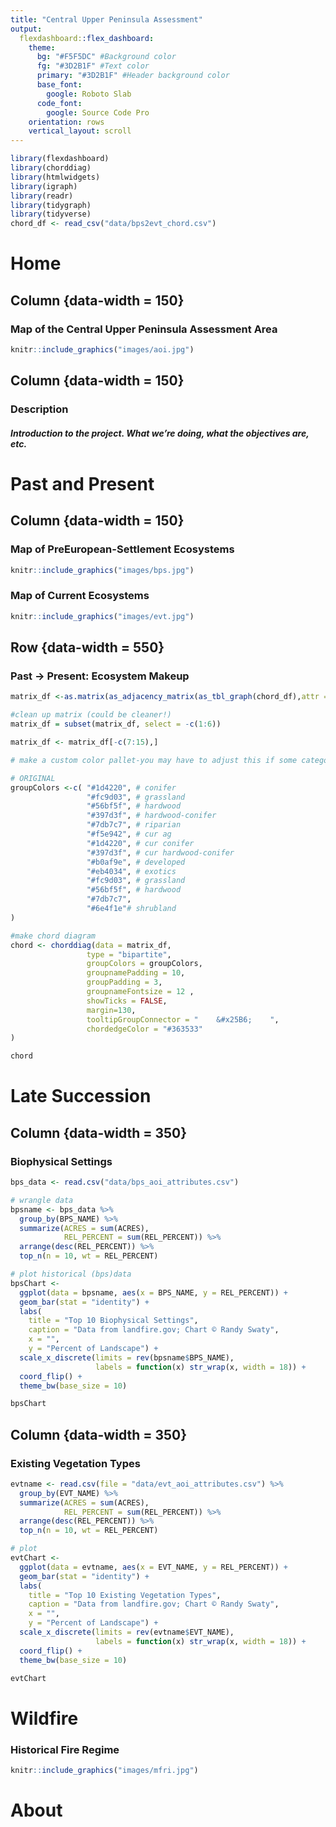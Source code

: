 ---
title: "Central Upper Peninsula Assessment"
output: 
  flexdashboard::flex_dashboard:
    theme:
      bg: "#F5F5DC" #Background color
      fg: "#3D2B1F" #Text color
      primary: "#3D2B1F" #Header background color
      base_font:
        google: Roboto Slab
      code_font:
        google: Source Code Pro
    orientation: rows
    vertical_layout: scroll
---

```{r setup, include=FALSE}
library(flexdashboard)
library(chorddiag)
library(htmlwidgets)
library(igraph)
library(readr)
library(tidygraph)
library(tidyverse)
chord_df <- read_csv("data/bps2evt_chord.csv")
```

Home
==================

Column {data-width = 150}
-----------------------------------------------------------------------

### Map of the Central Upper Peninsula Assessment Area

```{r}
knitr::include_graphics("images/aoi.jpg")
```

Column {data-width = 150}
-----------------------------------------------------------------------

### Description

##### Introduction to the project. What we're doing, what the objectives are, etc.

Past and Present
==================

Column {data-width = 150}
-----------------------------------------------------------------------

### Map of PreEuropean-Settlement Ecosystems

```{r}
knitr::include_graphics("images/bps.jpg")
```

### Map of Current Ecosystems

```{r}
knitr::include_graphics("images/evt.jpg")
```

Row {data-width = 550}
-----------------------------------------------------------------------

### Past -> Present: Ecosystem Makeup

```{r chordDiagram, fig.height = 6.5, fig.width = 8}
matrix_df <-as.matrix(as_adjacency_matrix(as_tbl_graph(chord_df),attr = "ACRES"))

#clean up matrix (could be cleaner!)
matrix_df = subset(matrix_df, select = -c(1:6))

matrix_df <- matrix_df[-c(7:15),]

# make a custom color pallet-you may have to adjust this if some categories are missing! 

# ORIGINAL
groupColors <-c( "#1d4220", # conifer 
                 "#fc9d03", # grassland
                 "#56bf5f", # hardwood
                 "#397d3f", # hardwood-conifer 
                 "#7db7c7", # riparian 
                 "#f5e942", # cur ag
                 "#1d4220", # cur conifer
                 "#397d3f", # cur hardwood-conifer
                 "#b0af9e", # developed
                 "#eb4034", # exotics
                 "#fc9d03", # grassland
                 "#56bf5f", # hardwood
                 "#7db7c7",
                 "#6e4f1e"# shrubland
)

#make chord diagram
chord <- chorddiag(data = matrix_df,
                 type = "bipartite",
                 groupColors = groupColors,
                 groupnamePadding = 10,
                 groupPadding = 3,
                 groupnameFontsize = 12 ,
                 showTicks = FALSE,
                 margin=130,
                 tooltipGroupConnector = "    &#x25B6;    ",
                 chordedgeColor = "#363533"
)

chord 
```

Late Succession
==================

Column {data-width = 350}
-----------------------------------------------------------------------

### Biophysical Settings

```{r bps, fig.height = 5, fig.width = 10}
bps_data <- read.csv("data/bps_aoi_attributes.csv")

# wrangle data
bpsname <- bps_data %>%
  group_by(BPS_NAME) %>%
  summarize(ACRES = sum(ACRES),
            REL_PERCENT = sum(REL_PERCENT)) %>%
  arrange(desc(REL_PERCENT)) %>%
  top_n(n = 10, wt = REL_PERCENT)

# plot historical (bps)data
bpsChart <- 
  ggplot(data = bpsname, aes(x = BPS_NAME, y = REL_PERCENT)) +
  geom_bar(stat = "identity") +
  labs(
    title = "Top 10 Biophysical Settings",
    caption = "Data from landfire.gov; Chart © Randy Swaty",
    x = "",
    y = "Percent of Landscape") +
  scale_x_discrete(limits = rev(bpsname$BPS_NAME),
                   labels = function(x) str_wrap(x, width = 18)) +
  coord_flip() +
  theme_bw(base_size = 10)

bpsChart
```

Column {data-width = 350}
-----------------------------------------------------------------------

### Existing Vegetation Types

```{r evt, fig.height = 5, fig.width = 10}
evtname <- read.csv(file = "data/evt_aoi_attributes.csv") %>%
  group_by(EVT_NAME) %>%
  summarize(ACRES = sum(ACRES),
            REL_PERCENT = sum(REL_PERCENT)) %>%
  arrange(desc(REL_PERCENT)) %>%
  top_n(n = 10, wt = REL_PERCENT)

# plot
evtChart <-
  ggplot(data = evtname, aes(x = EVT_NAME, y = REL_PERCENT)) +
  geom_bar(stat = "identity") +
  labs(
    title = "Top 10 Existing Vegetation Types",
    caption = "Data from landfire.gov; Chart © Randy Swaty",
    x = "",
    y = "Percent of Landscape") +
  scale_x_discrete(limits = rev(evtname$EVT_NAME),
                   labels = function(x) str_wrap(x, width = 18)) +
  coord_flip() +
  theme_bw(base_size = 10)

evtChart
```


Wildfire
==================

### Historical Fire Regime

```{r}
knitr::include_graphics("images/mfri.jpg")
```

About
==================

